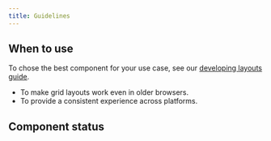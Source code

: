 ```yaml
---
title: Guidelines
---
```


<ReactExample exampleId="Grid" />

## When to use

To chose the best component for your use case,
see our [developing layouts guide](/development//guides/developing-layouts/).

- To make grid layouts work even in older browsers.
- To provide a consistent experience across platforms.

## Component status

<ComponentStatus component="Grid" />

